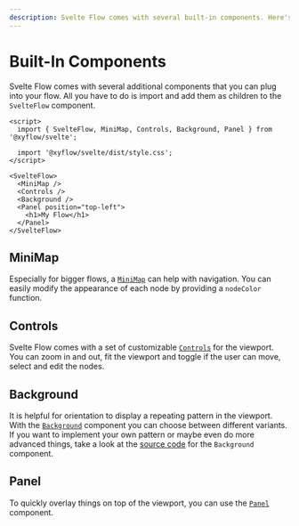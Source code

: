 ```yaml
---
description: Svelte Flow comes with several built-in components. Here's an overview of the minimap, controls, background, and panel components.
---
```



# Built-In Components

Svelte Flow comes with several additional components that you can plug into your flow. All you have to do is import and add them as children to the `SvelteFlow` component.

```svelte filename="BuiltInComponents.svelte"
<script>
  import { SvelteFlow, MiniMap, Controls, Background, Panel } from '@xyflow/svelte';

  import '@xyflow/svelte/dist/style.css';
</script>

<SvelteFlow>
  <MiniMap />
  <Controls />
  <Background />
  <Panel position="top-left">
    <h1>My Flow</h1>
  </Panel>
</SvelteFlow>
```

## MiniMap

Especially for bigger flows, a [`MiniMap`](/api-reference/components/minimap) can help with navigation. You can easily modify the appearance of each node by providing a `nodeColor` function.

<RemoteCodeViewer
  route="guides/built-in-components/minimap"
  framework="svelte"
  showOpenInStackblitz={false}
/>

## Controls

Svelte Flow comes with a set of customizable [`Controls`](/api-reference/components/controls) for the viewport. You can zoom in and out, fit the viewport and toggle if the user can move, select and edit the nodes.

<RemoteCodeViewer
  route="guides/built-in-components/controls"
  framework="svelte"
  showOpenInStackblitz={false}
/>

## Background

It is helpful for orientation to display a repeating pattern in the viewport. With the [`Background`](/api-reference/components/background) component you can choose between different variants. If you want to implement your own pattern or maybe even do more advanced things, take a look at the [source code](https://github.com/xyflow/xyflow/blob/main/packages/svelte/src/lib/plugins/Background/Background.svelte) for the `Background` component.

<RemoteCodeViewer
  route="guides/built-in-components/background"
  framework="svelte"
  showOpenInStackblitz={false}
/>

## Panel

To quickly overlay things on top of the viewport, you can use the [`Panel`](/api-reference/components/panel) component.

<RemoteCodeViewer
  route="guides/built-in-components/panel"
  framework="svelte"
  showOpenInStackblitz={false}
/>
